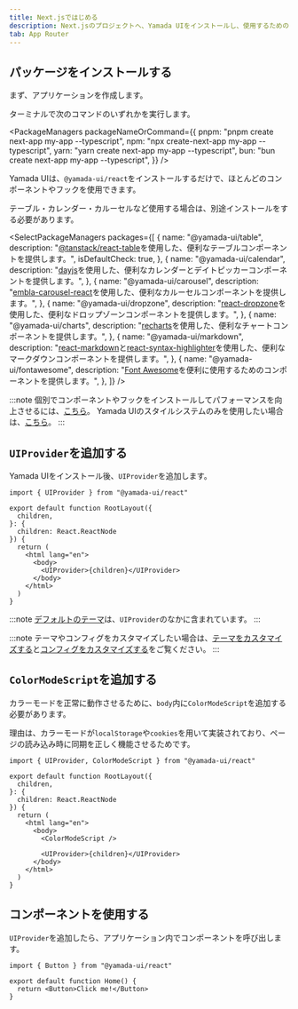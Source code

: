 ```yaml
---
title: Next.jsではじめる
description: Next.jsのプロジェクトへ、Yamada UIをインストールし、使用するためのガイド。
tab: App Router
---
```


## パッケージをインストールする

まず、アプリケーションを作成します。

ターミナルで次のコマンドのいずれかを実行します。

<PackageManagers
  packageNameOrCommand={{
    pnpm: "pnpm create next-app my-app --typescript",
    npm: "npx create-next-app my-app --typescript",
    yarn: "yarn create next-app my-app --typescript",
    bun: "bun create next-app my-app --typescript",
  }}
/>

Yamada UIは、`@yamada-ui/react`をインストールするだけで、ほとんどのコンポーネントやフックを使用できます。

<PackageManagers packageNameOrCommand="@yamada-ui/react" />

テーブル・カレンダー・カルーセルなど使用する場合は、別途インストールをする必要があります。

<SelectPackageManagers
  packages={[
    {
      name: "@yamada-ui/table",
      description:
        "[@tanstack/react-table](https://tanstack.com/table/v8)を使用した、便利なテーブルコンポーネントを提供します。",
      isDefaultCheck: true,
    },
    {
      name: "@yamada-ui/calendar",
      description:
        "[dayjs](https://day.js.org/)を使用した、便利なカレンダーとデイトピッカーコンポーネントを提供します。",
    },
    {
      name: "@yamada-ui/carousel",
      description:
        "[embla-carousel-react](https://www.embla-carousel.com/)を使用した、便利なカルーセルコンポーネントを提供します。",
    },
    {
      name: "@yamada-ui/dropzone",
      description:
        "[react-dropzone](https://react-dropzone.js.org/)を使用した、便利なドロップゾーンコンポーネントを提供します。",
    },
    {
      name: "@yamada-ui/charts",
      description:
        "[recharts](https://recharts.org/)を使用した、便利なチャートコンポーネントを提供します。",
    },
    {
      name: "@yamada-ui/markdown",
      description:
        "[react-markdown](https://remarkjs.github.io/react-markdown/)と[react-syntax-highlighter](https://react-syntax-highlighter.github.io/react-syntax-highlighter/demo/)を使用した、便利なマークダウンコンポーネントを提供します。",
    },
    {
      name: "@yamada-ui/fontawesome",
      description:
        "[Font Awesome](https://fontawesome.com/)を便利に使用するためのコンポーネントを提供します。",
    },
  ]}
/>

:::note
個別でコンポーネントやフックをインストールしてパフォーマンスを向上させるには、[こちら](/getting-started/installation/individual)。
Yamada UIのスタイルシステムのみを使用したい場合は、[こちら](/getting-started/installation/minimal)。
:::

## `UIProvider`を追加する

Yamada UIをインストール後、`UIProvider`を追加します。

```tsx live=false title=layout.tsx highlight={1,11}
import { UIProvider } from "@yamada-ui/react"

export default function RootLayout({
  children,
}: {
  children: React.ReactNode
}) {
  return (
    <html lang="en">
      <body>
        <UIProvider>{children}</UIProvider>
      </body>
    </html>
  )
}
```

:::note
[デフォルトのテーマ](/styled-system/theming/default-theme)は、`UIProvider`のなかに含まれています。
:::

:::note
テーマやコンフィグをカスタマイズしたい場合は、[テーマをカスタマイズする](/styled-system/theming/customize-theme)と[コンフィグをカスタマイズする](/styled-system/configure/customize-config)をご覧ください。
:::

## `ColorModeScript`を追加する

カラーモードを正常に動作させるために、`body`内に`ColorModeScript`を追加する必要があります。

理由は、カラーモードが`localStorage`や`cookies`を用いて実装されており、ページの読み込み時に同期を正しく機能させるためです。

```tsx live=false title=layout.tsx highlight={1,11,13}
import { UIProvider, ColorModeScript } from "@yamada-ui/react"

export default function RootLayout({
  children,
}: {
  children: React.ReactNode
}) {
  return (
    <html lang="en">
      <body>
        <ColorModeScript />

        <UIProvider>{children}</UIProvider>
      </body>
    </html>
  )
}
```

## コンポーネントを使用する

`UIProvider`を追加したら、アプリケーション内でコンポーネントを呼び出します。

```tsx live=false title=page.tsx
import { Button } from "@yamada-ui/react"

export default function Home() {
  return <Button>Click me!</Button>
}
```
